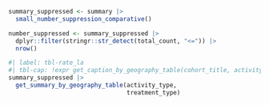 ```r
summary_suppressed <- summary |>
  small_number_suppression_comparative()

number_suppressed <- summary_suppressed |>
  dplyr::filter(stringr::str_detect(total_count, "<=")) |>
  nrow()
```

```r
#| label: tbl-rate_la
#| tbl-cap: !expr get_caption_by_geography_table(cohort_title, activity_type, treatment_type, geography, number_suppressed)
summary_suppressed |>
  get_summary_by_geography_table(activity_type,
                                 treatment_type)
```
